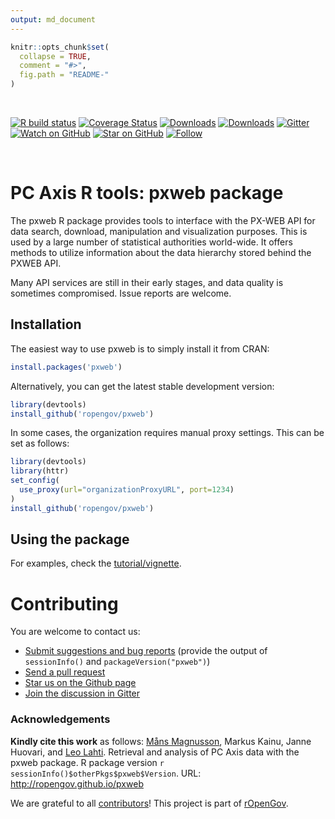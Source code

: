 ```yaml
---
output: md_document
---
```



```r
knitr::opts_chunk$set(
  collapse = TRUE,
  comment = "#>",
  fig.path = "README-"
)
```

<br>

<!-- badges: start -->
  [![R build status](https://github.com/rOpenGov/pxweb/workflows/R-CMD-check/badge.svg)](https://github.com/rOpenGov/pxweb/actions)
[![Coverage Status](https://coveralls.io/repos/github/rOpenGov/pxweb/badge.svg?branch=master)](https://coveralls.io/github/rOpenGov/pxweb?branch=master)
[![Downloads](http://cranlogs.r-pkg.org/badges/grand-total/pxweb)](https://cran.r-project.org/package=pxweb)
[![Downloads](http://cranlogs.r-pkg.org/badges/pxweb)](https://cran.r-project.org/package=pxweb)
[![Gitter](https://badges.gitter.im/rOpenGov/pxweb.svg)](https://gitter.im/rOpenGov/pxweb?utm_source=badge&utm_medium=badge&utm_campaign=pr-badge)
[![Watch on GitHub][github-watch-badge]][github-watch]
[![Star on GitHub][github-star-badge]][github-star]
[![Follow](https://img.shields.io/twitter/follow/ropengov.svg?style=social)](https://twitter.com/intent/follow?screen_name=ropengov)
<!-- badges: end -->

<br>

# PC Axis R tools: pxweb package

<!-- README.md is generated from README.Rmd. Please edit that file -->


The pxweb R package provides tools to interface with the PX-WEB API
for data search, download, manipulation and visualization
purposes. This is used by a large number of statistical authorities
world-wide.  It offers methods to utilize information about the data
hierarchy stored behind the PXWEB API.

Many API services are still in their early stages, and data quality is
sometimes compromised. Issue reports are welcome.

## Installation 

The easiest way to use pxweb is to simply install it from CRAN:

```r
install.packages('pxweb')
```

Alternatively, you can get the latest stable development version:

```r
library(devtools)
install_github('ropengov/pxweb')
```

In some cases, the organization requires manual proxy settings. This can be set as follows:

```r
library(devtools)
library(httr)
set_config(
  use_proxy(url="organizationProxyURL", port=1234)
)
install_github('ropengov/pxweb')
```
 
## Using the package

For examples, check the [tutorial/vignette](https://htmlpreview.github.io/?https://github.com/rOpenGov/pxweb/blob/test/vignettes/pxweb.html).  


# Contributing

You are welcome to contact us:

  * [Submit suggestions and bug reports](https://github.com/ropengov/pxweb/issues) (provide the output of `sessionInfo()` and `packageVersion("pxweb")`)
  * [Send a pull request](https://github.com/ropengov/pxweb/)
  * [Star us on the Github page](https://github.com/ropengov/pxweb)
  * [Join the discussion in Gitter](https://gitter.im/rOpenGov/pxweb)  


### Acknowledgements


**Kindly cite this work** as follows: [Måns Magnusson](https://github.com/mansmeg), Markus Kainu, Janne Huovari, and [Leo Lahti](https://github.com/antagomir). Retrieval and analysis of PC Axis data with the pxweb package. R package version `r sessionInfo()$otherPkgs$pxweb$Version`. URL: [http://ropengov.github.io/pxweb](http://ropengov.github.io/pxweb)

We are grateful to all [contributors](https://github.com/rOpenGov/pxweb/graphs/contributors)! This project is part of [rOpenGov](http://ropengov.github.io).




[github-watch-badge]: https://img.shields.io/github/watchers/ropengov/pxweb.svg?style=social
[github-watch]: https://github.com/ropengov/pxweb/watchers
[github-star-badge]: https://img.shields.io/github/stars/ropengov/pxweb.svg?style=social
[github-star]: https://github.com/ropengov/pxweb/stargazers


